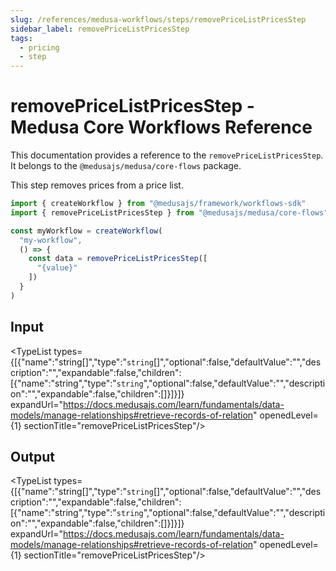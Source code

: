 ```yaml
---
slug: /references/medusa-workflows/steps/removePriceListPricesStep
sidebar_label: removePriceListPricesStep
tags:
  - pricing
  - step
---
```



# removePriceListPricesStep - Medusa Core Workflows Reference

This documentation provides a reference to the `removePriceListPricesStep`. It belongs to the `@medusajs/medusa/core-flows` package.

This step removes prices from a price list.

```ts title="src/workflows/my-workflow.ts"
import { createWorkflow } from "@medusajs/framework/workflows-sdk"
import { removePriceListPricesStep } from "@medusajs/medusa/core-flows"

const myWorkflow = createWorkflow(
  "my-workflow",
  () => {
    const data = removePriceListPricesStep([
      "{value}"
    ])
  }
)
```
  

## Input

<TypeList types={[{"name":"string[]","type":"`string`[]","optional":false,"defaultValue":"","description":"","expandable":false,"children":[{"name":"string","type":"`string`","optional":false,"defaultValue":"","description":"","expandable":false,"children":[]}]}]} expandUrl="https://docs.medusajs.com/learn/fundamentals/data-models/manage-relationships#retrieve-records-of-relation" openedLevel={1} sectionTitle="removePriceListPricesStep"/>

## Output

<TypeList types={[{"name":"string[]","type":"`string`[]","optional":false,"defaultValue":"","description":"","expandable":false,"children":[{"name":"string","type":"`string`","optional":false,"defaultValue":"","description":"","expandable":false,"children":[]}]}]} expandUrl="https://docs.medusajs.com/learn/fundamentals/data-models/manage-relationships#retrieve-records-of-relation" openedLevel={1} sectionTitle="removePriceListPricesStep"/>
